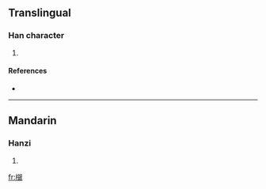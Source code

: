 ==Translingual==

===Han character===
{{Han char|rn=75|rad=木|as=14|sn=18|four=5793<sub>2</sub>|canj=木金日女 (DCAV)}}

# {{defn|Han|sort=木14}}

====References====
* {{Han ref|kx=0558.130|dkj=15711|dj=0947.140|hdz=21309.120|uh=6AAD|ud=27309|bh=EFE7|bd=61415}}

----

==Mandarin==

===Hanzi===
{{cmn-hanzi|pin=[[yín]] ([[yin2]])|wg=yin<sup>2</sup>}}

# {{defn|Mandarin}}

[[fr:檭]]